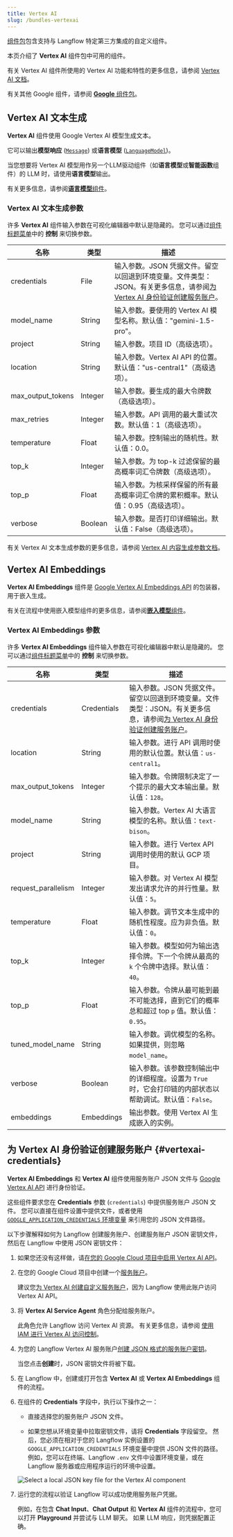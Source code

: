 ```yaml
---
title: Vertex AI
slug: /bundles-vertexai
---
```



[组件包](/components-bundle-components)包含支持与 Langflow 特定第三方集成的自定义组件。

本页介绍了 **Vertex AI** 组件包中可用的组件。

有关 Vertex AI 组件所使用的 Vertex AI 功能和特性的更多信息，请参阅 [Vertex AI 文档](https://cloud.google.com/vertex-ai)。

有关其他 Google 组件，请参阅 [**Google** 组件包](/bundles-google)。

## Vertex AI 文本生成

**Vertex AI** 组件使用 Google Vertex AI 模型生成文本。

它可以输出**模型响应** ([`Message`](/data-types#message)) 或**语言模型** ([`LanguageModel`](/data-types#languagemodel))。

当您想要将 Vertex AI 模型用作另一个LLM驱动组件（如**语言模型**或**智能函数**组件）的 LLM 时，请使用**语言模型**输出。

有关更多信息，请参阅[**语言模型**组件](/components-models)。

### Vertex AI 文本生成参数

许多 **Vertex AI** 组件输入参数在可视化编辑器中默认是隐藏的。
您可以通过[组件标题菜单](/concepts-components#component-menus)中的 <Icon name="SlidersHorizontal" aria-hidden="true"/> **控制** 来切换参数。

| 名称 | 类型 | 描述 |
|------|------|-------------|
| credentials | File | 输入参数。JSON 凭据文件。留空以回退到环境变量。文件类型：JSON。有关更多信息，请参阅[为 Vertex AI 身份验证创建服务账户](#vertexai-credentials)。 |
| model_name | String | 输入参数。要使用的 Vertex AI 模型名称。默认值："gemini-1.5-pro"。 |
| project | String | 输入参数。项目 ID（高级选项）。 |
| location | String | 输入参数。Vertex AI API 的位置。默认值："us-central1"（高级选项）。 |
| max_output_tokens | Integer | 输入参数。要生成的最大令牌数（高级选项）。 |
| max_retries | Integer | 输入参数。API 调用的最大重试次数。默认值：1（高级选项）。 |
| temperature | Float | 输入参数。控制输出的随机性。默认值：0.0。 |
| top_k | Integer | 输入参数。为 top-k 过滤保留的最高概率词汇令牌数（高级选项）。 |
| top_p | Float | 输入参数。为核采样保留的所有最高概率词汇令牌的累积概率。默认值：0.95（高级选项）。 |
| verbose | Boolean | 输入参数。是否打印详细输出。默认值：False（高级选项）。 |

有关 Vertex AI 文本生成参数的更多信息，请参阅 [Vertex AI 内容生成参数文档](https://cloud.google.com/vertex-ai/generative-ai/docs/multimodal/content-generation-parameters#token-sampling-parameters)。

## Vertex AI Embeddings

**Vertex AI Embeddings** 组件是 [Google Vertex AI Embeddings API](https://cloud.google.com/vertex-ai/docs/generative-ai/embeddings/get-text-embeddings) 的包装器，用于嵌入生成。

有关在流程中使用嵌入模型组件的更多信息，请参阅[**嵌入模型**组件](/components-embedding-models)。

### Vertex AI Embeddings 参数

许多 **Vertex AI Embeddings** 组件输入参数在可视化编辑器中默认是隐藏的。
您可以通过[组件标题菜单](/concepts-components#component-menus)中的 <Icon name="SlidersHorizontal" aria-hidden="true"/> **控制** 来切换参数。

| 名称 | 类型 | 描述 |
|------|------|-------------|
| credentials | Credentials | 输入参数。JSON 凭据文件。留空以回退到环境变量。文件类型：JSON。有关更多信息，请参阅[为 Vertex AI 身份验证创建服务账户](#vertexai-credentials)。 |
| location | String | 输入参数。进行 API 调用时使用的默认位置。默认值：`us-central1`。 |
| max_output_tokens | Integer | 输入参数。令牌限制决定了一个提示的最大文本输出量。默认值：`128`。 |
| model_name | String | 输入参数。Vertex AI 大语言模型的名称。默认值：`text-bison`。 |
| project | String | 输入参数。进行 Vertex API 调用时使用的默认 GCP 项目。 |
| request_parallelism | Integer | 输入参数。对 Vertex AI 模型发出请求允许的并行性量。默认值：`5`。 |
| temperature | Float | 输入参数。调节文本生成中的随机性程度。应为非负值。默认值：`0`。 |
| top_k | Integer | 输入参数。模型如何为输出选择令牌。下一个令牌从最高的 `k` 个令牌中选择。默认值：`40`。 |
| top_p | Float | 输入参数。令牌从最可能到最不可能选择，直到它们的概率总和超过 top `p` 值。默认值：`0.95`。 |
| tuned_model_name | String | 输入参数。调优模型的名称。如果提供，则忽略 `model_name`。 |
| verbose | Boolean | 输入参数。该参数控制输出中的详细程度。设置为 `True` 时，它会打印链的内部状态以帮助调试。默认值：`False`。 |
| embeddings | Embeddings | 输出参数。使用 Vertex AI 生成嵌入的实例。 |

## 为 Vertex AI 身份验证创建服务账户 {#vertexai-credentials}

**Vertex AI Embeddings** 和 **Vertex AI** 组件使用服务账户 JSON 文件与 [Google Vertex AI API](https://console.cloud.google.com/marketplace/product/google/aiplatform.googleapis.com) 进行身份验证。

这些组件要求您在 **Credentials** 参数 (`credentials`) 中提供服务账户 JSON 文件。
您可以直接在组件设置中提供文件，或者使用 [`GOOGLE_APPLICATION_CREDENTIALS` 环境变量](https://cloud.google.com/docs/authentication/application-default-credentials) 来引用您的 JSON 文件路径。

以下步骤解释如何为 Langflow 创建服务账户、创建服务账户 JSON 密钥文件，然后在 Langflow 中使用 JSON 密钥文件：

1. 如果您还没有这样做，请[在您的 Google Cloud 项目中启用 Vertex AI API](https://cloud.google.com/vertex-ai/docs/start/cloud-environment)。

2. 在您的 Google Cloud 项目中创建一个[服务账户](https://cloud.google.com/iam/docs/service-account-overview)。

    建议您[为 Vertex AI 创建自定义服务账户](https://cloud.google.com/vertex-ai/docs/general/custom-service-account)，因为 Langflow 使用此账户访问 Vertex AI API。

3. 将 **Vertex AI Service Agent** 角色分配给服务账户。

    此角色允许 Langflow 访问 Vertex AI 资源。
    有关更多信息，请参阅 [使用 IAM 进行 Vertex AI 访问控制](https://cloud.google.com/vertex-ai/docs/general/access-control)。

4. 为您的 Langflow Vertex AI 服务账户[创建 JSON 格式的服务账户密钥](https://cloud.google.com/iam/docs/keys-create-delete#console)。

    当您点击**创建**时，JSON 密钥文件将被下载。

5. 在 Langflow 中，创建或打开包含 **Vertex AI** 或 **Vertex AI Embeddings** 组件的流程。

6. 在组件的 **Credentials** 字段中，执行以下操作之一：

    * 直接选择您的服务账户 JSON 文件。

    * 如果您想从环境变量中拉取密钥文件，请将 **Credentials** 字段留空。
    然后，您必须在相对于您的 Langflow 实例设置的 `GOOGLE_APPLICATION_CREDENTIALS` 环境变量中提供 JSON 文件的路径。
    例如，您可以在终端、Langflow `.env` 文件中设置环境变量，或在 Langflow 服务器或应用程序运行的环境中设置。

    ![Select a local JSON key file for the Vertex AI component](/img/google/configure-vertex-ai-credentials-in-langflow.gif)

7. 运行您的流程以验证 Langflow 可以成功使用服务账户凭据。

    例如，在包含 **Chat Input**、**Chat Output** 和 **Vertex AI** 组件的流程中，您可以打开 **Playground** 并尝试与 LLM 聊天。
    如果 LLM 响应，则凭据配置正确。